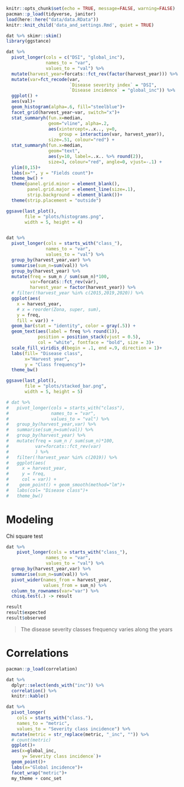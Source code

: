```r
knitr::opts_chunk$set(echo = TRUE, message=FALSE, warning=FALSE)
pacman::p_load(tidyverse, janitor)
load(here::here("data/data.RData"))
knitr::knit_child('data_and_settings.Rmd', quiet = TRUE)
```

```r
dat %>% skimr::skim() 
library(ggstance)
```

```r
dat %>% 
  pivot_longer(cols = c("DSI", "global_inc"), 
               names_to = "var", 
               values_to = "val") %>%    
  mutate(harvest_year=forcats::fct_rev(factor(harvest_year))) %>%
  mutate(var=fct_recode(var, 
                        `Disease severity index` = "DSI", 
                        `Disease incidence` = "global_inc")) %>%
  ggplot() + 
  aes(val)+
  geom_histogram(alpha=.6, fill="steelblue")+
  facet_grid(harvest_year~var, switch="x")+
  stat_summaryh(fun.x=median,
                geom="vline", alpha=.2,
                aes(xintercept=..x.., y=0, 
                    group = interaction(var, harvest_year)),
                size=.51, colour="red") +
  stat_summaryh(fun.x=median,
                geom="text",
                aes(y=10, label=..x.. %>% round(2)),
                size=3, colour="red", angle=0, vjust=-.1) +
  ylim(0,15)+
  labs(x="", y = "Fields count")+
  theme_bw() + 
  theme(panel.grid.minor = element_blank(), 
        panel.grid.major = element_line(size=.1), 
        strip.background = element_blank())+
  theme(strip.placement = "outside")
```


```r
ggsave(last_plot(), 
       file = "plots/histograms.png", 
       width = 5, height = 4)
```


```r
```


```r
dat %>% 
  pivot_longer(cols = starts_with("class_"), 
               names_to = "var", 
               values_to = "val") %>%   
  group_by(harvest_year,var) %>% 
  summarise(sum_n=sum(val)) %>% 
  group_by(harvest_year) %>% 
  mutate(freq = sum_n / sum(sum_n)*100, 
         var=forcats::fct_rev(var), 
         harvest_year = factor(harvest_year)) %>%
  # filter(!harvest_year %in% c(2015,2019,2020)) %>% 
  ggplot(aes(
    x = harvest_year,
    # x = reorder(Zona, super, sum),
    y = freq, 
    fill = var)) + 
  geom_bar(stat = "identity", color = gray(.5)) +
  geom_text(aes(label = freq %>% round(1)), 
            position = position_stack(vjust = 0.5),
            col = "white", fontface = "bold", size = 3)+
  scale_fill_viridis_d(begin = .1, end =.9, direction = 1)+
  labs(fill= "Disease class", 
       x="Harvest year", 
       y = "Class frequency")+
  theme_bw()
```


```r
ggsave(last_plot(), 
       file = "plots/stacked_bar.png", 
       width = 5, height = 5)
```

```r
# dat %>% 
#   pivot_longer(cols = starts_with("class"), 
#                names_to = "var", 
#                values_to = "val") %>%   
#   group_by(harvest_year,var) %>% 
#   summarise(sum_n=sum(val)) %>% 
#   group_by(harvest_year) %>% 
#   mutate(freq = sum_n / sum(sum_n)*100, 
#          var=forcats::fct_rev(var) 
#          ) %>%
#   filter(!harvest_year %in% c(2019)) %>%
#   ggplot(aes(
#     x = harvest_year,
#     y = freq, 
#     col = var)) + 
#    geom_point() + geom_smooth(method="lm")+
#   labs(col= "Disease class")+
#   theme_bw()
```

# Modeling

Chi square test

```r
dat %>% 
    pivot_longer(cols = starts_with("class_"), 
               names_to = "var", 
               values_to = "val") %>%   
  group_by(harvest_year,var) %>% 
  summarise(sum_n=sum(val)) %>% 
  pivot_wider(names_from = harvest_year, 
              values_from = sum_n) %>%
  column_to_rownames(var="var") %>% 
  chisq.test(.) -> result

result
result$expected
result$observed
```

> The disease severity classes frequency varies along the years

# Correlations 

```r
pacman::p_load(correlation)
```

```r
dat %>% 
  dplyr::select(ends_with("inc")) %>% 
  correlation() %>% 
  knitr::kable()
```

```r
dat %>% 
  pivot_longer(
    cols = starts_with("class."),
    names_to = "metric", 
    values_to = "Severity class incidence") %>% 
  mutate(metric = str_replace(metric, "_inc", "")) %>% 
  # count(metric)
  ggplot()+
  aes(x=global_inc, 
      y=`Severity class incidence`)+
  geom_point()+
  labs(x="Global incidence")+
  facet_wrap("metric")+
  my_theme + conc_set 
```

